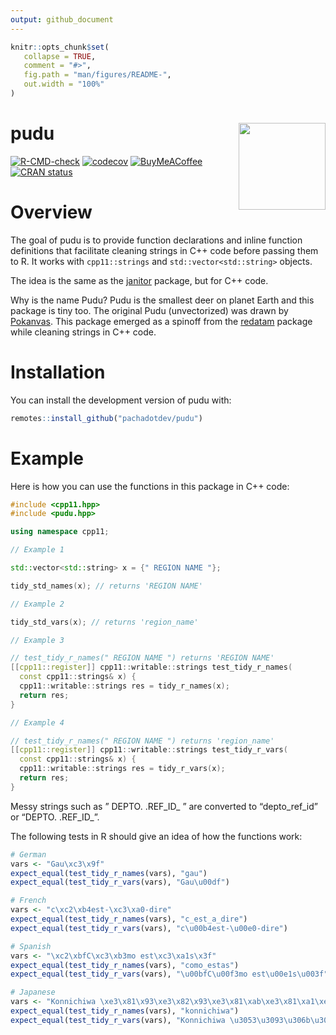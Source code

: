 ```yaml
---
output: github_document
---
```


<!-- README.md is generated from README.Rmd. Please edit that file -->

```r
knitr::opts_chunk$set(
   collapse = TRUE,
   comment = "#>",
   fig.path = "man/figures/README-",
   out.width = "100%"
)
```

# pudu <img src="man/figures/logo.svg" align="right" height="139" alt="" />

<!-- badges: start -->
[![R-CMD-check](https://github.com/pachadotdev/pudu/actions/workflows/R-CMD-check.yaml/badge.svg)](https://github.com/pachadotdev/pudu/actions/workflows/R-CMD-check.yaml)
[![codecov](https://codecov.io/gh/pachadotdev/pudu/graph/badge.svg?token=mWfiUCgfNu)](https://app.codecov.io/gh/pachadotdev/pudu)
[![BuyMeACoffee](https://raw.githubusercontent.com/pachadotdev/buymeacoffee-badges/main/bmc-donate-white.svg)](https://buymeacoffee.com/pacha)
[![CRAN status](https://www.r-pkg.org/badges/version/pudu)](https://CRAN.R-project.org/package=pudu)
<!-- badges: end -->

# Overview

The goal of pudu is to provide function declarations and inline
function definitions that facilitate cleaning strings in C++ code before passing
them to R. It works with `cpp11::strings` and `std::vector<std::string>`
objects.

The idea is the same as the
[janitor](https://cran.r-project.org/package=janitor) package, but for C++ code.

Why is the name Pudu? Pudu is the smallest deer on planet Earth and this package
is tiny too. The original Pudu (unvectorized) was drawn by
[Pokanvas](https://www.deviantart.com/pokanvas/art/Baby-Pudu-944226115). This
package emerged as a spinoff from the [redatam](https://github.com/pachadotdev/open-redatam)
package while cleaning strings in C++ code.

# Installation

You can install the development version of pudu with:

``` r
remotes::install_github("pachadotdev/pudu")
```

# Example

Here is how you can use the functions in this package in C++ code:

```cpp
#include <cpp11.hpp>
#include <pudu.hpp>

using namespace cpp11;

// Example 1

std::vector<std::string> x = {" REGION NAME "};

tidy_std_names(x); // returns 'REGION NAME'

// Example 2

tidy_std_vars(x); // returns 'region_name'

// Example 3

// test_tidy_r_names(" REGION NAME ") returns 'REGION NAME'
[[cpp11::register]] cpp11::writable::strings test_tidy_r_names(
  const cpp11::strings& x) {
  cpp11::writable::strings res = tidy_r_names(x);
  return res;
}

// Example 4

// test_tidy_r_names(" REGION NAME ") returns 'region_name'
[[cpp11::register]] cpp11::writable::strings test_tidy_r_vars(
  const cpp11::strings& x) {
  cpp11::writable::strings res = tidy_r_vars(x);
  return res;
}
```

Messy strings such as "  DEPTO. .REF_ID_ " are converted to "depto_ref_id" or
"DEPTO. .REF_ID_".

The following tests in R should give an idea of how the functions work:

```r
# German
vars <- "Gau\xc3\x9f"
expect_equal(test_tidy_r_names(vars), "gau")
expect_equal(test_tidy_r_vars(vars), "Gau\u00df")

# French
vars <- "c\xc2\xb4est-\xc3\xa0-dire"
expect_equal(test_tidy_r_names(vars), "c_est_a_dire")
expect_equal(test_tidy_r_vars(vars), "c\u00b4est-\u00e0-dire")

# Spanish
vars <- "\xc2\xbfC\xc3\xb3mo est\xc3\xa1s\x3f"
expect_equal(test_tidy_r_names(vars), "como_estas")
expect_equal(test_tidy_r_vars(vars), "\u00bfC\u00f3mo est\u00e1s\u003f")

# Japanese
vars <- "Konnichiwa \xe3\x81\x93\xe3\x82\x93\xe3\x81\xab\xe3\x81\xa1\xe3\x81\xaf"
expect_equal(test_tidy_r_names(vars), "konnichiwa")
expect_equal(test_tidy_r_vars(vars), "Konnichiwa \u3053\u3093\u306b\u3061\u306f")
```

